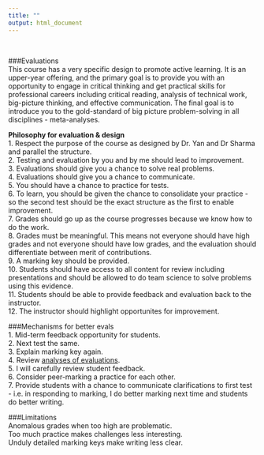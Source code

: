 ```yaml
---
title: ""
output: html_document
---
```

<br>

###Evaluations    
This course has a very specific design to promote active learning. It is an upper-year offering, and the primary goal is to provide you with an opportunity to engage in critical thinking and get practical skills for professional careers including critical reading, analysis of technical work, big-picture thinking, and effective communication. The final goal is to introduce you to the gold-standard of big picture problem-solving in all disciplines - meta-analyses.

**Philosophy for evaluation & design**  
1. Respect the purpose of the course as designed by Dr. Yan and Dr Sharma and parallel the structure.  
2. Testing and evaluation by you and by me should lead to improvement.  
3. Evaluations should give you a chance to solve real problems.  
4. Evaluations should give you a chance to communicate.  
5. You should have a chance to practice for tests.  
6. To learn, you should be given the chance to consolidate your practice - so the second test should be the exact structure as the first to enable improvement.  
7. Grades should go up as the course progresses because we know how to do the work.  
8. Grades must be meaningful. This means not everyone should have high grades and not everyone should have low grades, and the evaluation should differentiate between merit of contributions.  
9. A marking key should be provided.  
10. Students should have access to all content for review including presentations and should be allowed to do team science to solve problems using this evidence.  
11. Students should be able to provide feedback and evaluation back to the instructor.  
12. The instructor should highlight opportunites for improvement.  


###Mechanisms for better evals  
1. Mid-term feedback opportunity for students.  
2. Next test the same.  
3. Explain marking key again.  
4. Review [analyses of evaluations](https://cjlortie.github.io/bio4enviro_grades/).  
5. I will carefully review student feedback.  
6. Consider peer-marking a practice for each other.   
7. Provide students with a chance to communicate clarifications to first test - i.e. in responding to marking, I do better marking next time and students do better writing.

###Limitations  
Anomalous grades when too high are problematic.  
Too much practice makes challenges less interesting.  
Unduly detailed marking keys make writing less clear.  



